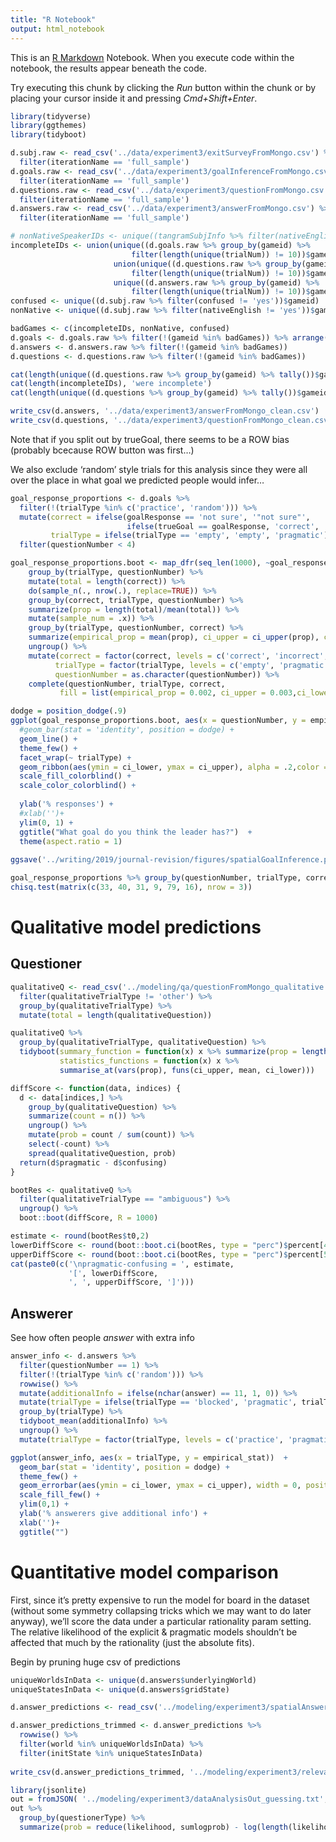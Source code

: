 ```yaml
---
title: "R Notebook"
output: html_notebook
---
```


This is an [R Markdown](http://rmarkdown.rstudio.com) Notebook. When you execute code within the notebook, the results appear beneath the code. 

Try executing this chunk by clicking the *Run* button within the chunk or by placing your cursor inside it and pressing *Cmd+Shift+Enter*. 

```r
library(tidyverse)
library(ggthemes)
library(tidyboot)
```

```r
d.subj.raw <- read_csv('../data/experiment3/exitSurveyFromMongo.csv') %>%
  filter(iterationName == 'full_sample')
d.goals.raw <- read_csv('../data/experiment3/goalInferenceFromMongo.csv') %>%
  filter(iterationName == 'full_sample') 
d.questions.raw <- read_csv('../data/experiment3/questionFromMongo.csv') %>%
  filter(iterationName == 'full_sample') 
d.answers.raw <- read_csv('../data/experiment3/answerFromMongo.csv') %>%
  filter(iterationName == 'full_sample') 

# nonNativeSpeakerIDs <- unique((tangramSubjInfo %>% filter(nativeEnglish != "yes"))$gameid)
incompleteIDs <- union(unique((d.goals.raw %>% group_by(gameid) %>% 
                           filter(length(unique(trialNum)) != 10))$gameid),
                       union(unique((d.questions.raw %>% group_by(gameid) %>% 
                           filter(length(unique(trialNum)) != 10))$gameid),
                       unique((d.answers.raw %>% group_by(gameid) %>% 
                           filter(length(unique(trialNum)) != 10))$gameid)))
confused <- unique((d.subj.raw %>% filter(confused != 'yes'))$gameid)
nonNative <- unique((d.subj.raw %>% filter(nativeEnglish != 'yes'))$gameid)

badGames <- c(incompleteIDs, nonNative, confused)
d.goals <- d.goals.raw %>% filter(!(gameid %in% badGames)) %>% arrange(gameid, trialNum)
d.answers <- d.answers.raw %>% filter(!(gameid %in% badGames))
d.questions <- d.questions.raw %>% filter(!(gameid %in% badGames))
```

```r
cat(length(unique((d.questions.raw %>% group_by(gameid) %>% tally())$gameid)), 'initially recruited')
cat(length(incompleteIDs), 'were incomplete')
cat(length(unique((d.questions %>% group_by(gameid) %>% tally())$gameid)), 'left')
```

```r
write_csv(d.answers, '../data/experiment3/answerFromMongo_clean.csv')
write_csv(d.questions, '../data/experiment3/questionFromMongo_clean.csv')
```

Note that if you split out by trueGoal, there seems to be a ROW bias (probably bcecause ROW button was first...)
 
We also exclude 'random' style trials for this analysis since they were all over the place in what goal we predicted people would infer...   
 
```r
goal_response_proportions <- d.goals %>% 
  filter(!(trialType %in% c('practice', 'random'))) %>%
  mutate(correct = ifelse(goalResponse == 'not sure', '"not sure"', 
                          ifelse(trueGoal == goalResponse, 'correct', 'incorrect')),
         trialType = ifelse(trialType == 'empty', 'empty', 'pragmatic')) %>%
  filter(questionNumber < 4) 

goal_response_proportions.boot <- map_dfr(seq_len(1000), ~goal_response_proportions %>%
    group_by(trialType, questionNumber) %>%
    mutate(total = length(correct)) %>%
    do(sample_n(., nrow(.), replace=TRUE)) %>%
    group_by(correct, trialType, questionNumber) %>%
    summarize(prop = length(total)/mean(total)) %>%
    mutate(sample_num = .x)) %>%
    group_by(trialType, questionNumber, correct) %>%
    summarize(empirical_prop = mean(prop), ci_upper = ci_upper(prop), ci_lower = ci_lower(prop)) %>%
    ungroup() %>%
    mutate(correct = factor(correct, levels = c('correct', 'incorrect',  '"not sure"')),
          trialType = factor(trialType, levels = c('empty', 'pragmatic')),
          questionNumber = as.character(questionNumber)) %>%
    complete(questionNumber, trialType, correct, 
           fill = list(empirical_prop = 0.002, ci_upper = 0.003,ci_lower =0.001 )) #%>%

dodge = position_dodge(.9)
ggplot(goal_response_proportions.boot, aes(x = questionNumber, y = empirical_prop, color = correct, fill = correct, group=correct))  +
  #geom_bar(stat = 'identity', position = dodge) +
  geom_line() +
  theme_few() +
  facet_wrap(~ trialType) +
  geom_ribbon(aes(ymin = ci_lower, ymax = ci_upper), alpha = .2,color = NA) +#, width = 0, position = dodge) +
  scale_fill_colorblind() +
  scale_color_colorblind() +
  
  ylab('% responses') +
  #xlab('')+
  ylim(0, 1) +
  ggtitle("What goal do you think the leader has?")  +
  theme(aspect.ratio = 1)
  
ggsave('../writing/2019/journal-revision/figures/spatialGoalInference.pdf', width=14, height = 10, units='cm')
```

```r
goal_response_proportions %>% group_by(questionNumber, trialType, correct) %>% tally()
chisq.test(matrix(c(33, 40, 31, 9, 79, 16), nrow = 3))
```

# Qualitative model predictions

## Questioner

```r
qualitativeQ <- read_csv('../modeling/qa/questionFromMongo_qualitative.csv') %>%
  filter(qualitativeTrialType != 'other') %>%
  group_by(qualitativeTrialType) %>%
  mutate(total = length(qualitativeQuestion)) 

qualitativeQ %>%
  group_by(qualitativeTrialType, qualitativeQuestion) %>%
  tidyboot(summary_function = function(x) x %>% summarize(prop = length(total) / mean(total)),
           statistics_functions = function(x) x %>%
           summarise_at(vars(prop), funs(ci_upper, mean, ci_lower)))
```

```r
diffScore <- function(data, indices) {
  d <- data[indices,] %>%
    group_by(qualitativeQuestion) %>%
    summarize(count = n()) %>%
    ungroup() %>%
    mutate(prob = count / sum(count)) %>%
    select(-count) %>%
    spread(qualitativeQuestion, prob)
  return(d$pragmatic - d$confusing)
}

bootRes <- qualitativeQ %>% 
  filter(qualitativeTrialType == "ambiguous") %>%
  ungroup() %>%
  boot::boot(diffScore, R = 1000)

estimate <- round(bootRes$t0,2)
lowerDiffScore <- round(boot::boot.ci(bootRes, type = "perc")$percent[4],2)
upperDiffScore <- round(boot::boot.ci(bootRes, type = "perc")$percent[5],2)
cat(paste0(c('\npragmatic-confusing = ', estimate,
             '[', lowerDiffScore, 
             ', ', upperDiffScore, ']')))

```

## Answerer

See how often people *answer* with extra info

```r
answer_info <- d.answers %>% 
  filter(questionNumber == 1) %>%
  filter(!(trialType %in% c('random'))) %>%
  rowwise() %>%
  mutate(additionalInfo = ifelse(nchar(answer) == 11, 1, 0)) %>%
  mutate(trialType = ifelse(trialType == 'blocked', 'pragmatic', trialType)) %>%
  group_by(trialType) %>%
  tidyboot_mean(additionalInfo) %>% 
  ungroup() %>% 
  mutate(trialType = factor(trialType, levels = c('practice', 'pragmatic', 'empty')))

ggplot(answer_info, aes(x = trialType, y = empirical_stat))  +
  geom_bar(stat = 'identity', position = dodge) +
  theme_few() +
  geom_errorbar(aes(ymin = ci_lower, ymax = ci_upper), width = 0, position = dodge) +
  scale_fill_few() +
  ylim(0,1) +
  ylab('% answerers give additional info') +
  xlab('')+
  ggtitle("") 
```

# Quantitative model comparison

First, since it's pretty expensive to run the model for board in the dataset (without some symmetry collapsing tricks which we may want to do later anyway), we'll score the data under a particular rationality param setting. The relative likelihood of the explicit & pragmatic models shouldn't be affected that much by the rationality (just the absolute fits).

Begin by pruning huge csv of predictions

```r
uniqueWorldsInData <- unique(d.answers$underlyingWorld)
uniqueStatesInData <- unique(d.answers$gridState)

d.answer_predictions <- read_csv('../modeling/experiment3/spatialAnswererOutput_HierarchicalVersion.csv')

d.answer_predictions_trimmed <- d.answer_predictions %>% 
  rowwise() %>% 
  filter(world %in% uniqueWorldsInData) %>%
  filter(initState %in% uniqueStatesInData)
  
write_csv(d.answer_predictions_trimmed, '../modeling/experiment3/relevantAnswererOutput.csv')
```

```r
library(jsonlite)
out = fromJSON( '../modeling/experiment3/dataAnalysisOut_guessing.txt', flatten = T)
out %>% 
  group_by(questionerType) %>% 
  summarize(prob = reduce(likelihood, sumlogprob) - log(length(likelihood)))
```